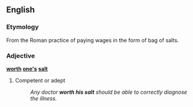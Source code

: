==English==

===Etymology===
From the Roman practice of paying wages in the form of bag of salts.

===Adjective===
'''[[worth]] [[one's]] [[salt]]'''

# {{context|idiom}} Competent or adept
#:  ''Any doctor '''worth his salt''' should be able to correctly diagnose the illness.''